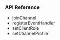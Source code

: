 <PlatformWrapper platform="flutter">

### API Reference

- <Link to="{{global.API_REF_FLUTTER_ROOT_VOICE_SDK}}/class_irtcengine.html#api_irtcengine_joinchannel">joinChannel</Link>

- <Link to="{{global.API_REF_FLUTTER_ROOT_VOICE_SDK}}/class_irtcengine.html#api_irtcengine_addhandler">registerEventHandler</Link>

- <Link to="{{global.API_REF_FLUTTER_ROOT_VOICE_SDK}}/class_irtcengine.html#api_irtcengine_setclientrole2">setClientRole</Link>

- <Link to="{{global.API_REF_FLUTTER_ROOT_VOICE_SDK}}/class_irtcengine.html#api_irtcengine_setchannelprofile">setChannelProfile</Link>

</PlatformWrapper>